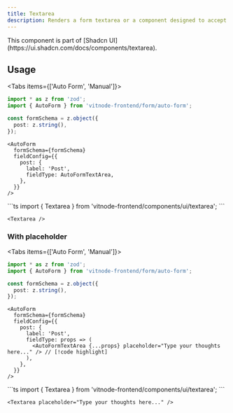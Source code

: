 ```yaml
---
title: Textarea
description: Renders a form textarea or a component designed to accept multi-line text input.
---
```



<ImageZoom src={img} className="max-w-xs" alt="Textarea" />

<Callout title="Shadcn UI">
  This component is part of [Shadcn
  UI](https://ui.shadcn.com/docs/components/textarea).
</Callout>

## Usage


<Tabs items={['Auto Form', 'Manual']}>
  <Tab value="Auto Form">
```ts
import * as z from 'zod';
import { AutoForm } from 'vitnode-frontend/form/auto-form';
```

```ts
const formSchema = z.object({
  post: z.string(),
});
```

```tsx
<AutoForm
  formSchema={formSchema}
  fieldConfig={{
    post: {
      label: 'Post',
      fieldType: AutoFormTextArea,
    },
  }}
/>
```

  </Tab>

  <Tab value="Manual">
```ts
import { Textarea } from 'vitnode-frontend/components/ui/textarea';
```

```tsx
<Textarea />
```

  </Tab>
</Tabs>

### With placeholder

<Tabs items={['Auto Form', 'Manual']}>
  <Tab value="Auto Form">
```ts
import * as z from 'zod';
import { AutoForm } from 'vitnode-frontend/form/auto-form';
```

```ts
const formSchema = z.object({
  post: z.string(),
});
```

```tsx
<AutoForm
  formSchema={formSchema}
  fieldConfig={{
    post: {
      label: 'Post',
      fieldType: props => (
        <AutoFormTextArea {...props} placeholder="Type your thoughts here..." /> // [!code highlight]
      ),
    },
  }}
/>
```

  </Tab>

  <Tab value="Manual">
```ts
import { Textarea } from 'vitnode-frontend/components/ui/textarea';
```

```tsx
<Textarea placeholder="Type your thoughts here..." />
```

  </Tab>
</Tabs>
